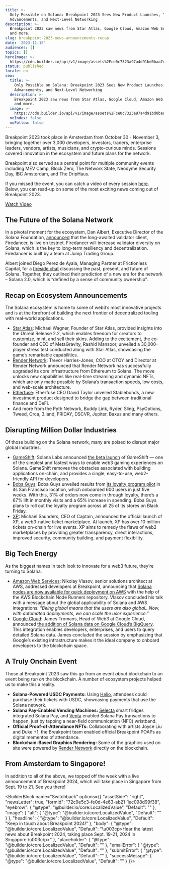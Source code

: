 ```yaml
---
title: >-
  Only Possible on Solana: Breakpoint 2023 Sees New Product Launches, Tech
  Advancements, and Next-Level Networking 
description: >-
  Breakpoint 2023 saw news from Star Atlas, Google Cloud, Amazon Web Services,
  and more.
slug: breakpoint-2023-news-announcements-recap
date: '2023-11-15'
audiences: []
topics: []
heroImage: >-
  https://cdn.builder.io/api/v1/image/assets%2Fce0c7323a97a4d91bd0baa7490ec9139%2Facd0c0be799b47c99580d9c6eb9d7e35
status: published
locale: en
seo:
  title: >-
    Only Possible on Solana: Breakpoint 2023 Sees New Product Launches, Tech
    Advancements, and Next-Level Networking 
  description: >-
    Breakpoint 2023 saw news from Star Atlas, Google Cloud, Amazon Web Services,
    and more.
  image: >-
    https://cdn.builder.io/api/v1/image/assets%2Fce0c7323a97a4d91bd0baa7490ec9139%2Facd0c0be799b47c99580d9c6eb9d7e35
  noIndex: false
  noFollow: false
---
```


Breakpoint 2023 took place in Amsterdam from October 30 - November 3, bringing together over 3,000 developers, investors, traders, enterprise leaders, vendors, artists, musicians, and crypto-curious minds. Sessions covered innovation in the ecosystem and future plans for the network.


Breakpoint also served as a central point for multiple community events including MEV Camp, Block Zero, The Network State, Neodyme Security Day, IBC Amsterdam, and The DripHaus. 

If you missed the event, you can catch a video of every session [here](https://www.youtube.com/channel/UC9AdQPUe4BdVJ8M9X7wxHUA). Below, you can read-up on some of the most exciting news coming out of Breakpoint 2023.

[Watch Video](https://www.youtube.com/watch?v=0MoYSUxYDFk)


## The Future of the Solana Network

In a pivotal moment for the ecosystem, Dan Albert, Executive Director of the Solana Foundation, [announced](https://www.youtube.com/watch?v=1X1Vk8XQ6OQ&list=PLilwLeBwGuK7Wv9H90ig5SpnT4ipOyFST&index=2) that the long-awaited validator client, Firedancer, is live on testnet. Firedancer will increase validator diversity on Solana, which is the key to long-term resiliency and decentralization. Firedancer is built by a team at Jump Trading Group.

Albert joined Diego Perez de Ayala, Managing Partner at Frictionless Capital, for a [fireside chat](https://www.youtube.com/watch?v=2ngjDiEIPSs&list=PLilwLeBwGuK7Wv9H90ig5SpnT4ipOyFST&index=8) discussing the past, present, and future of Solana. Together, they outlined their prediction of a new era for the network – Solana 2.0, which is “defined by a sense of community ownership”.


## Recap on Ecosystem Announcements 

The Solana ecosystem is home to some of web3’s most innovative projects and is at the forefront of building the next frontier of decentralized tooling with real-world applications. 

*   [Star Atlas](https://www.youtube.com/watch?v=c9elx0ir2js): Michael Wagner, Founder of Star Atlas, provided insights into the Unreal Release 2.2, which enables freedom for creators to customize, mint, and sell their skins. Adding to the excitement, the co-founder and CEO of MetaGravity, Rashid Mansoor, unveiled a 30,000-player stress test conducted along with Star Atlas, showcasing the game’s remarkable capabilities. 
*   [Render Network](https://www.youtube.com/watch?v=QWA_c5ZQZ9U): Trevor Harries-Jones, COO at OTOY and Director at Render Network announced that Render Network has successfully upgraded its core infrastructure from Ethereum to Solana. The move unlocks new capabilities like real-time streaming and dynamic NFTs, which are only made possible by Solana’s transaction speeds, low costs, and web-scale architecture. 
*   [Etherfuse](https://www.youtube.com/watch?v=yaYKVrpnZ_I): Etherfuse CEO David Taylor unveiled Stablebonds, a new investment product designed to bridge the gap between traditional finance and DeFi. 
*   And more from the Pyth Network, Buddy Link, Ryder, Sling, PsyOptions, Tweed, Orca, 3.land, FRIDAY, DSCVR, Jupiter, Baxus and many others.



## Disrupting Million Dollar Industries 

Of those building on the Solana network, many are poised to disrupt major global industries. 

*   [GameShift](https://www.youtube.com/watch?v=vAEi0f1phsE): Solana Labs announced [the beta launch](https://gameshift.solanalabs.com/) of GameShift — one of the simplest and fastest ways to enable web3 gaming experiences on Solana. GameShift removes the obstacles associated with building applications on-chain, and provides a single, easy-to-use, web2-friendly API for developers. 
*   [Boba Guys](https://www.youtube.com/watch?v=yoZ2eF6Na7w): Boba Guys unveiled results from [its loyalty program pilot](https://solana.com/news/boba-guys-customer-loyalty-solana) in its San Francisco location, which onboarded 600 users in just five weeks. With this, 31% of orders now come in through loyalty, there’s a 67% lift in monthly visits and a 65% increase in spending. Boba Guys plans to roll out the loyalty program across all 25 of its stores on Black Friday.
*   [XP](https://www.youtube.com/watch?v=-A5AAOHq_RI&list=PLilwLeBwGuK7gFGynbQIsWksYRjB9PDXs): Michael Saunders, CEO of Captain, announced the official launch of XP, a web3-native ticket marketplace. At launch, XP has over 10 million tickets on-chain for live events. XP aims to remedy the flaws of web2 marketplaces by providing greater transparency, direct interactions, improved security, community building, and payment flexibility.

## Big Tech Energy 

As the biggest names in tech look to innovate for a web3 future, they’re turning to Solana.

*   [Amazon Web Services](https://www.youtube.com/watch?v=wqADZnNPSV0): Nikolay Vlasov, senior solutions architect at AWS, addressed developers at Breakpoint, announcing that [Solana nodes are now available for quick deployment on AWS](https://solana.com/news/solana-blockchain-node-development-blueprints-available-on-aws) with the help of the AWS Blockchain Node Runners repository. Vlasov concluded his talk with a message about the global applicability of Solana and AWS integrations: _“Being global means that the users are also global…Now, with automated deployments, we can scale the user experience.”_
*   [Google Cloud](https://www.youtube.com/watch?v=esNVZybjnLU): James Tromans, Head of Web3 at Google Cloud, announced [the addition of Solana data on Google Cloud’s BigQuery](https://solana.com/news/solana-data-live-on-google-cloud-bigquery). This integration enables developers, enterprises, and users to query detailed Solana data. James concluded the session by emphasizing that Google’s existing infrastructure makes it the ideal company to onboard developers to the blockchain space.


## A Truly Onchain Event

Those at Breakpoint 2023 saw this go from an event _about_ blockchain to an event being _run on_ the blockchain. A number of ecosystem projects helped us to make this a reality.

-   **Solana-Powered USDC Payments:** Using [Helio](https://www.hel.io/), attendees could purchase their tickets with USDC, showcasing payments that use the Solana network. 
-   **Solana Pay-Enabled Vending Machines:** [Selecta](https://www.selecta.com/nl/nl) smart fridges integrated Solana Pay, and [Venta](https://www.venta.xyz/) enabled Solana Pay transactions to happen, just by tapping a near-field communication (NFC) wristband.
-   **Official Proof-of-Attendance NFTs:** Collaborating with artists Joyce Liu and Duke +1, the Breakpoint team enabled official Breakpoint POAPs as digital mementos of attendance. 
-   **Blockchain-Based Graphics Rendering:** Some of the graphics used on site were powered by [Render Network](https://rendernetwork.com/) directly on the blockchain.

## From Amsterdam to Singapore!

In addition to all of the above, we topped off the week with a live announcement of Breakpoint 2024, which will take place in Singapore from Sept. 19 to 21. See you there!

<BuilderBlock name="Switchback" options={{
  "assetSide": "right",
  "newsLetter": true,
  "formId": "72c9e5c3-fe0d-4e63-ab21-1ec098d99f38",
  "eyebrow": {
    "@type": "@builder.io/core:LocalizedValue",
    "Default": ""
  },
  "image": {
    "alt": {
      "@type": "@builder.io/core:LocalizedValue",
      "Default": ""
    }
  },
  "headline": {
    "@type": "@builder.io/core:LocalizedValue",
    "Default": "Keep in touch about Breakpoint 2024!"
  },
  "body": {
    "@type": "@builder.io/core:LocalizedValue",
    "Default": "\u003cp>Hear the latest news about Breakpoint 2024, taking place Sept. 19-21, 2024 in Singapore.\u003c/p>"
  },
  "placeholder": {
    "@type": "@builder.io/core:LocalizedValue",
    "Default": ""
  },
  "emailError": {
    "@type": "@builder.io/core:LocalizedValue",
    "Default": ""
  },
  "submitError": {
    "@type": "@builder.io/core:LocalizedValue",
    "Default": ""
  },
  "successMessge": {
    "@type": "@builder.io/core:LocalizedValue",
    "Default": ""
  }
}}>

</BuilderBlock>
